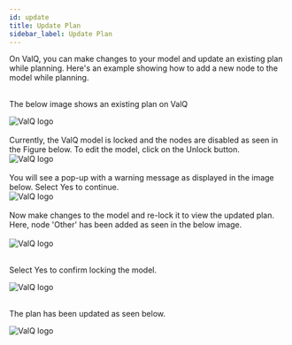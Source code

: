 ```yaml
---
id: update 
title: Update Plan
sidebar_label: Update Plan
---
```


<div style={{textAlign: 'justify'}}>
On ValQ, you can make changes to your model and update an existing plan while planning. Here's an example showing how to add a 
new node to the model while planning.
</div> <br />

The below image shows an existing plan on ValQ

<div style={{textAlign: 'center'}}>
  <Zoom>
<img alt="ValQ logo" src={useBaseUrl('/doc-images/plan/plan22.1.png')} />
  </Zoom>
</div> <br />

<div style={{textAlign: 'justify'}}>
Currently, the ValQ model is locked and the nodes are disabled as seen in the Figure below. 
To edit the model, click on the Unlock button.
</ div> <br />

<div style={{textAlign: 'center'}}>
  <Zoom>
<img alt="ValQ logo" src={useBaseUrl('/doc-images/plan/plan22.png')} />
  </Zoom>
</div> <br />

<div style={{textAlign: 'justify'}}>
You will see a pop-up with a warning message as displayed in the image below. Select Yes to continue.
</ div> <br />

<div style={{textAlign: 'center'}}>
  <Zoom>
<img alt="ValQ logo" src={useBaseUrl('/doc-images/plan/plan23.png')} />
  </Zoom>
</div> <br />

<div style={{textAlign: 'justify'}}>
Now make changes to the model and re-lock it to view the updated plan.
Here, node 'Other' has been added as seen in the below image.
</div> <br />

<div style={{textAlign: 'center'}}>
  <Zoom>
<img alt="ValQ logo" src={useBaseUrl('/doc-images/plan/plan24.png')} />
  </Zoom>
</div> <br />

Select Yes to confirm locking the model.

<div style={{textAlign: 'center'}}>
  <Zoom>
<img alt="ValQ logo" src={useBaseUrl('/doc-images/plan/plan25.png')} />
  </Zoom>
</div> <br />

The plan has been updated as seen below.

<div style={{textAlign: 'center'}}>
  <Zoom>
<img alt="ValQ logo" src={useBaseUrl('/doc-images/plan/plan26.png')} />
  </Zoom>
</div>